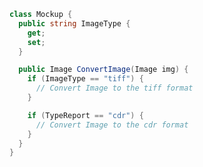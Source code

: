 ```csharp
class Mockup {
  public string ImageType {
    get;
    set;
  }

  public Image ConvertImage(Image img) {
    if (ImageType == "tiff") {
      // Convert Image to the tiff format
    }

    if (TypeReport == "cdr") {
      // Convert Image to the cdr format
    }
  }
}
   
```